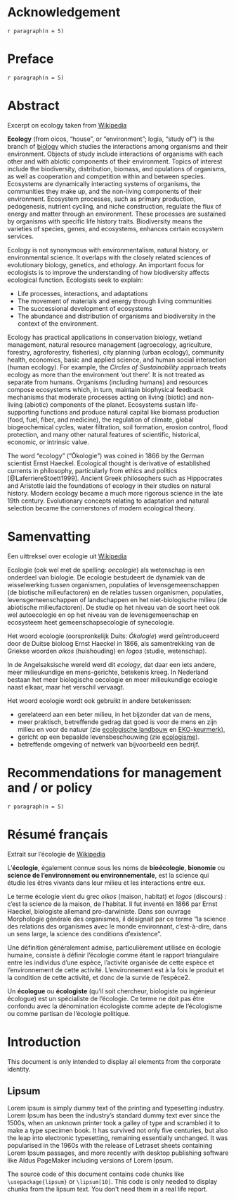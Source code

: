 # Acknowledgement {-}

`r paragraph(n = 5)`

# Preface {-}

`r paragraph(n = 5)`

# Abstract {-}

Excerpt on ecology taken from [Wikipedia](https://en.wikipedia.org/wiki/Ecology)

**Ecology** (from oicos, "house", or "environment"; logia, "study of") is the branch of [biology](http://www.dictionary.com/browse/ecology|title=the definition of ecology|website=Dictionary.com|access-date=2018-02-20) which studies the interactions among organisms and their environment. 
Objects of study include interactions of organisms with each other and with abiotic components of their environment. 
Topics of interest include the biodiversity, distribution, biomass, and opulations of organisms, as well as cooperation and competition within and between species.
Ecosystems are dynamically interacting systems of organisms, the communities they make up, and the non-living components of their environment. 
Ecosystem processes, such as primary production, pedogenesis, nutrient cycling, and niche construction, regulate the flux of energy and matter through an environment.
These processes are sustained by organisms with specific life history traits.
Biodiversity means the varieties of species, genes, and ecosystems, enhances certain ecosystem services.

Ecology is not synonymous with environmentalism, natural history, or environmental science.
It overlaps with the closely related sciences of evolutionary biology, genetics, and ethology.
An important focus for ecologists is to improve the understanding of how biodiversity affects ecological function. 
Ecologists seek to explain:

* Life processes, interactions, and adaptations
* The movement of materials and energy through living communities
* The successional development of ecosystems
* The abundance and distribution of organisms and biodiversity in the context of the environment.

Ecology has practical applications in conservation biology, wetland management, natural resource management (agroecology, agriculture, forestry, agroforestry, fisheries), city planning (urban ecology), community health, economics, basic and applied science, and human social interaction (human ecology). 
For example, the _Circles of Sustainability_ approach treats ecology as more than the environment 'out there'. 
It is not treated as separate from humans. Organisms (including humans) and resources compose ecosystems which, in turn, maintain biophysical feedback mechanisms that moderate processes  acting on living (biotic) and non-living (abiotic) components of the planet. 
Ecosystems sustain life-supporting functions and produce natural capital like  biomass production (food, fuel, fiber, and medicine), the regulation of climate, global biogeochemical cycles, water filtration, soil formation, erosion control, flood protection, and many other natural features of scientific, historical, economic, or intrinsic value.

The word "ecology" ("Ökologie") was coined in 1866 by the German scientist Ernst Haeckel. 
Ecological thought is derivative of established currents in philosophy, particularly from ethics and politics [@LaferriereStoett1999]. 
Ancient Greek philosophers such as Hippocrates and Aristotle laid the foundations of ecology in their studies on natural history.
Modern ecology became a much more rigorous science in the late 19th century.
Evolutionary concepts relating to adaptation and natural selection became the cornerstones of modern ecological theory.

\bdutch

# Samenvatting {-}

Een uittreksel over ecologie uit [Wikipedia](https://nl.wikipedia.org/wiki/Ecologie)

Ecologie (ook wel met de spelling: _oecologie_) als wetenschap is een onderdeel van biologie. 
De ecologie bestudeert de dynamiek van de wisselwerking tussen organismen, populaties of levensgemeenschappen (de biotische milieufactoren) en de relaties tussen organismen, populaties, levensgemeenschappen of landschappen en het niet-biologische milieu (de abiotische milieufactoren). 
De studie op het niveau van de soort heet ook wel autoecologie en op het niveau van de levensgemeenschap en ecosysteem heet gemeenschapsecologie of synecologie.

Het woord ecologie (oorspronkelijk Duits: _Ökologie_) werd geïntroduceerd door de Duitse bioloog Ernst Haeckel in 1866, als samentrekking van de Griekse woorden _oikos_ (huishouding) en _logos_ (studie, wetenschap).

In de Angelsaksische wereld werd dit _ecology_, dat daar een iets andere, meer milieukundige en mens-gerichte, betekenis kreeg. 
In Nederland bestaan het meer biologische oecologie en meer milieukundige ecologie naast elkaar, maar het verschil vervaagt.

Het woord ecologie wordt ook gebruikt in andere betekenissen:

- gerelateerd aan een beter milieu, in het bijzonder dat van de mens, 
- meer praktisch, betreffende gedrag dat goed is voor de mens en zijn milieu en voor de natuur (zie [ecologische landbouw](https://nl.wikipedia.org/wiki/Ecologische_landbouw) en [EKO-keurmerk](https://nl.wikipedia.org/wiki/EKO-keurmerk)), 
- gericht op een bepaalde levensbeschouwing (zie [ecologisme](https://nl.wikipedia.org/wiki/Ecologisme)).
- betreffende omgeving of netwerk van bijvoorbeeld een bedrijf.

\edutch

# Recommendations for management and / or policy {-}

`r paragraph(n = 5)`

\bfrench

# Résumé français {-}

Extrait sur l'écologie de [Wikipedia](https://fr.wikipedia.org/wiki/%C3%89cologie)

L'**écologie**, également connue sous les noms de **bioécologie**, **bionomie** ou **science de l'environnement ou environnementale**, est la science qui étudie les êtres vivants dans leur milieu et les interactions entre eux.

Le terme écologie vient du grec _oikos_ (maison, habitat) et _logos_ (discours) : c'est la science de la maison, de l'habitat. 
Il fut inventé en 1866 par Ernst Haeckel, biologiste allemand pro-darwiniste. 
Dans son ouvrage Morphologie générale des organismes, il désignait par ce terme "la science des relations des organismes avec le monde environnant, c'est-à-dire, dans un sens large, la science des conditions d'existence".

Une définition généralement admise, particulièrement utilisée en écologie humaine, consiste à définir l'écologie comme étant le rapport triangulaire entre les individus d'une espèce, l'activité organisée de cette espèce et l'environnement de cette activité. 
L'environnement est à la fois le produit et la condition de cette activité, et donc de la survie de l'espèce2.

Un **écologue** ou **écologiste** (qu'il soit chercheur, biologiste ou ingénieur écologue) est un spécialiste de l'écologie. Ce terme ne doit pas être confondu avec la dénomination écologiste comme adepte de l’écologisme ou comme partisan de l’écologie politique.

\efrench

\mainmatter

# Introduction 

This document is only intended to display all elements from the corporate identity.

## Lipsum

Lorem ipsum is simply dummy text of the printing and typesetting industry. 
Lorem Ipsum has been the industry's standard dummy text ever since the 1500s, when an unknown printer took a galley of type and scrambled it to make a type specimen book. 
It has survived not only five centuries, but also the leap into electronic typesetting, remaining essentially unchanged. 
It was popularised in the 1960s with the release of Letraset sheets containing Lorem Ipsum passages, and more recently with desktop publishing software like Aldus PageMaker including versions of Lorem Ipsum.

The source code of this document contains code chunks like `\usepackage{lipsum}` or `\lipsum[10]`. 
This code is only needed to display chunks from the lipsum text.
You don't need them in a real life report.
